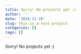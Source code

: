 ```yaml
---
title: Sorry! No projects yet :)
author: ''
date: '2018-11-18'
slug: this-is-a-test-project
categories: []
tags: []
---
```


Sorry! No projects yet :)